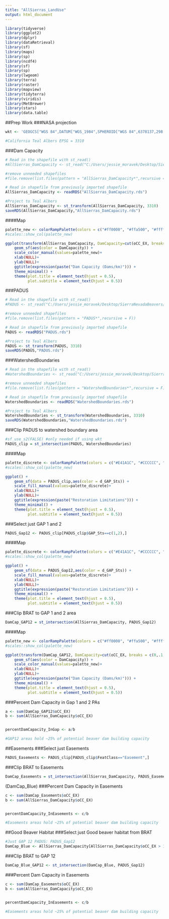 ```yaml
---
title: "AllSierras_LandUse"
output: html_document
---
```


```r
library(tidyverse)
library(ggplot2)
library(dplyr)
library(dataRetrieval)
library(sf)
library(maps)
library(sp)
library(ncdf4)
library(sf)
library(sp)
library(lwgeom)
library(terra)
library(raster)
library(mapview)
library(tidyterra)
library(viridis)
library(MetBrewer)
library(stars)
library(data.table)
```

##Prep Work
###NASA projection
```r
wkt <- 'GEOGCS["WGS 84",DATUM["WGS_1984",SPHEROID["WGS 84",6378137,298.257223563,AUTHORITY["EPSG","7030"]],AUTHORITY["EPSG","6326"]],PRIMEM["Greenwich",0,AUTHORITY["EPSG","8901"]],UNIT["degree",0.0174532925199433,AUTHORITY["EPSG","9122"]],AXIS["Latitude",NORTH],AXIS["Longitude",EAST],AUTHORITY["EPSG","4326"]]'

#California Teal Albers EPSG = 3310
```


###Dam Capacity
```r
# Read in the shapefile with st_read()
#AllSierras_DamCapacity <- st_read("C:/Users/jessie_moravek/Desktop/SierraNevadaBeavers/AllSierras_DamCapacity.shp")

#remove unneeded shapefiles
#file.remove(list.files(pattern = "AllSierras_DamCapacity*",recursive = F))

# Read in shapefile from previously imported shapefile
AllSierras_DamCapacity <- readRDS("AllSierras_DamCapacity.rds")

#Project to Teal Albers
AllSierras_DamCapacity <- st_transform(AllSierras_DamCapacity, 3310)
saveRDS(AllSierras_DamCapacity,"AllSierras_DamCapacity.rds")
```

####Map
```r
palette_new <- colorRampPalette(colors = c("#ff0000", "#ffa500", "#ffff00", "#00FF50", "#4900FF"))(5)
#scales::show_col(palette_new)

ggplot(transform(AllSierras_DamCapacity, DamCapacity=cut(oCC_EX, breaks = c(0,.1,2,5,15,40), include.lowest=T))) +
    geom_sf(aes(color = DamCapacity)) +
    scale_color_manual(values=palette_new)+
    xlab(NULL)+
    ylab(NULL)+
    ggtitle(expression(paste("Dam Capacity (Dams/km)"))) + 
    theme_minimal() +
    theme(plot.title = element_text(hjust = 0.5),
          plot.subtitle = element_text(hjust = 0.5)) 

```

###PADUS
```r
# Read in the shapefile with st_read()
#PADUS <- st_read("C:/Users/jessie_moravek/Desktop/SierraNevadaBeavers/PADUS.shp")

#remove unneeded shapefiles
#file.remove(list.files(pattern = "PADUS*",recursive = F))

# Read in shapefile from previously imported shapefile
PADUS <- readRDS("PADUS.rds")

#Project to Teal Albers
PADUS <- st_transform(PADUS, 3310)
saveRDS(PADUS,"PADUS.rds")
```

###WatershedBoundaries
```r
# Read in the shapefile with st_read()
#WatershedBoundaries <- st_read("C:/Users/jessie_moravek/Desktop/SierraNevadaBeavers/WatershedBoundaries2.shp")

#remove unneeded shapefiles
#file.remove(list.files(pattern = "WatershedBoundaries*",recursive = F))

# Read in shapefile from previously imported shapefile
WatershedBoundaries <- readRDS("WatershedBoundaries.rds")

#Project to Teal Albers
WatershedBoundaries <- st_transform(WatershedBoundaries, 3310)
saveRDS(WatershedBoundaries,"WatershedBoundaries.rds")
```


###Clip PADUS to watershed boundary area
```r
#sf_use_s2(FALSE) #only needed if using wkt
PADUS_clip = st_intersection(PADUS, WatershedBoundaries)
```

####Map
```r
palette_discrete <- colorRampPalette(colors = c("#E41A1C", "#CCCCCC", "#4DAF4A", "#984EA3", "#FF7F00", "#FFFF33", "#0070FF"))(7)
#scales::show_col(palette_new)

ggplot() +
    geom_sf(data = PADUS_clip,aes(color = d_GAP_Sts)) +
    scale_fill_manual(values=palette_discrete)+
    xlab(NULL)+
    ylab(NULL)+
    ggtitle(expression(paste("Restoration Limitations"))) + 
    theme_minimal() +
    theme(plot.title = element_text(hjust = 0.5),
          plot.subtitle = element_text(hjust = 0.5)) 
```
###Select just GAP 1 and 2

```r
PADUS_Gap12 <- PADUS_clip[PADUS_clip$GAP_Sts==c(1,2),]

```

####Map
```r
palette_discrete <- colorRampPalette(colors = c("#E41A1C", "#CCCCCC", "#4DAF4A", "#984EA3", "#FF7F00", "#FFFF33", "#0070FF"))(7)
#scales::show_col(palette_new)

ggplot() +
    geom_sf(data = PADUS_Gap12,aes(color = d_GAP_Sts)) +
    scale_fill_manual(values=palette_discrete)+
    xlab(NULL)+
    ylab(NULL)+
    ggtitle(expression(paste("Restoration Limitations"))) + 
    theme_minimal() +
    theme(plot.title = element_text(hjust = 0.5),
          plot.subtitle = element_text(hjust = 0.5)) 
```
###Clip BRAT to GAP 1 and 2 area
```r
DamCap_GAP12 = st_intersection(AllSierras_DamCapacity, PADUS_Gap12)

```

####Map
```r
palette_new <- colorRampPalette(colors = c("#ff0000", "#ffa500", "#ffff00", "#00FF50", "#4900FF"))(5)
#scales::show_col(palette_new)

ggplot(transform(DamCap_GAP12, DamCapacity=cut(oCC_EX, breaks = c(0,.1,2,5,15,40), include.lowest=T))) +
    geom_sf(aes(color = DamCapacity)) +
    scale_color_manual(values=palette_new)+
    xlab(NULL)+
    ylab(NULL)+
    ggtitle(expression(paste("Dam Capacity (Dams/km)"))) + 
    theme_minimal() +
    theme(plot.title = element_text(hjust = 0.5),
          plot.subtitle = element_text(hjust = 0.5)) 

```

###Percent Dam Capacity in Gap 1 and 2 PAs
```r
a <- sum(DamCap_GAP12$oCC_EX)
b <- sum(AllSierras_DamCapacity$oCC_EX)


percentDamCapacity_InGap <- a/b

#GAP12 areas hold ~25% of potential beaver dam building capacity
```
##Easements
###Select just Easements

```r
PADUS_Easements <- PADUS_clip[PADUS_clip$FeatClass=="Easement",]

```
###Clip BRAT to Easements
```r
DamCap_Easements = st_intersection(AllSierras_DamCapacity, PADUS_Easements)

```
(DamCap_Blue)
###Percent Dam Capacity in Easements
```r
c <- sum(DamCap_Easements$oCC_EX)
b <- sum(AllSierras_DamCapacity$oCC_EX)


percentDamCapacity_InEasements <- c/b

#Easements areas hold ~25% of potential beaver dam building capacity
```


##Good Beaver Habitat
###Select just Good beaver habitat from BRAT
```r
#Just GAP 12 PADUS: PADUS_Gap12
DamCap_Blue <- AllSierras_DamCapacity[AllSierras_DamCapacity$oCC_EX > 15,]

```

###Clip BRAT to GAP 12
```r
DamCap_Blue_GAP12 <- st_intersection(DamCap_Blue, PADUS_Gap12)

```

###Percent Dam Capacity in Easements
```r
c <- sum(DamCap_Easements$oCC_EX)
b <- sum(AllSierras_DamCapacity$oCC_EX)


percentDamCapacity_InEasements <- c/b

#Easements areas hold ~25% of potential beaver dam building capacity
```